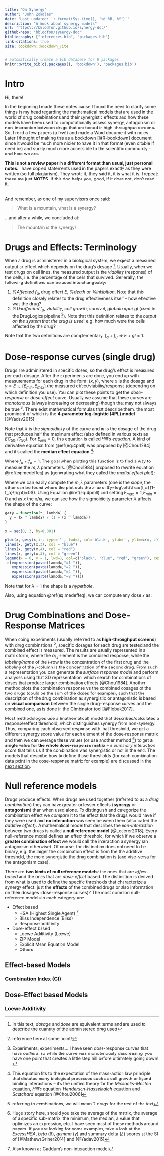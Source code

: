 ```yaml
---
title: "On Synergy"
author: "John Zobolas"
date: "Last updated: `r format(Sys.time(), '%d %B, %Y')`"
description: "A book about synergy models"
url: 'https\://bblodfon.github.io/synergy-doc/'
github-repo: "bblodfon/synergy-doc"
bibliography: ["references.bib", "packages.bib"]
link-citations: true
site: bookdown::bookdown_site
---
```


```r
# automatically create a bib database for R packages
knitr::write_bib(c(.packages(), 'bookdown'), 'packages.bib')
```

# Intro {-}

Hi, there!

In the beginning I made these notes cause I found the need to clarify some things in my head regarding the mathematical models that are used in the world of drug combinations and their synergistic effects and how these models have been used to computationally assess synergy, antagonism or non-interaction between drugs that are tested in high-throughput screens. 
So, I read a few papers (a few!) and made a Word document with notes.
Later I thought of making this as a bookdown [@R-bookdown] document since it would be much more nicier to have it in that format (even citable if need be) and surely much more accessible to the scientific community - and here we are.

**This is not a review paper in a different format than usual, just personal notes.**
I have copied statements used in the papers exactly as they were written (so full plagiarism). They wrote it, they said it, it is what it is. I repeat: these are just **NOTES**. If this doc helps you, good, if it does not, don't read it.

</br>
And remember, as one of my supervisors once said:

> What is a mountain, what is a synergy?

...and after a while, we concluded at:

> The mountain *is* the synergy!

# Drugs and Effects: Terminology {-}

When a drug is administered in a biological system, we expect a measured output or effect which depends on the drug’s dosage ^[In this text, *dosage* and *dose* are equivalent terms and are used to describe the quantity of the administered drug used].
Usually, when we test drugs on cell lines, the measured output is the *viability* (response) of the cells, i.e. the percentage of the cells that survived. Generally, the following definitions can be used interchangeably:

  1. *%Affected* $f_a$, drug effect $E$, *%death* or *%inhibition*. Note that this definition closely relates to the drug effectiveness itself – how effective was the drug?
  2. *%Unaffected* $f_u$, *viability*, *cell growth*, *survival*, *globaloutput* $gl$ (used in the DrugLogics pipeline ^[reference here at some point!]). Note that this definition relates to the *output on the system that the drug is used*: e.g. how much were the cells affected by the drug?

Note that the two definitions are complementary: $f_a+f_u \Rightarrow E+gl=1$.

# Dose-response curves (single drug) {-}

Drugs are administered in specific doses, so the drug’s effect is measured per each dosage. 
After the experiments are done, you end up with measurements for each drug in the form: $(x,y)$, where $x$ is the dosage and $y=E \in [E_{min},E_{max}]$  the measured effect/viability/response (depending on which definition you use). 
You can plot these points to get the *dose-response* or *dose-effect* curve. 
Usually we assume that these curves are *monotonous* (always increasing or decreasing) though that may not always be true ^[Experiments, experiments... I have seen dose-response curves that have *outliers*: so while the curve was monotonously descreasing, you have one point that creates a little step hill before ultimately going down!]. 
There exist mathematical formulas that describe them, the most prominent of which is the **4-parameter log-logistic (4PL) model** [@Yadav2015]:

\begin{equation} 
  E = \frac{E_{min}+E_{max}\left(\frac{x}{m}\right)^\lambda}{1+\left(\frac{x}{m}\right)^\lambda}
  (\#eq:4pmll)
\end{equation}

Note that $\lambda$ is the *sigmoidicity* of the curve and $m$ is the dosage of the drug that produces half the maximum effect (also defined in various texts as $EC_{50},IC_{50}$). For $E_{min}=0$, this equation is called *Hill’s equation*. 
A kind of derivative equation from \@ref(eq:4pmll) was proposed by [@Chou1984] and it’s called the **median effect equation** ^[This equation fits to the expectation of the mass-action law principle that dictates many biological processes such as cell growth or ligand-binding interactions – it’s the unified theory for the *Michaelis-Menten* equation, *Hill's* equation, *Henderson-Hasselbalch* equation and *Scatchard* equation [@Chou2006]]:

\begin{equation} 
  \frac{f_a}{f_u} = \frac{y-E_{min}}{E_{max}-y}=\left(\frac{x}{m}\right)^\lambda
  (\#eq:medeffeq)
\end{equation}

Where $f_a+f_u=1$. 
The goal when plotting this function is to find a way to measure the $m,\lambda$ parameters. 
[@Chou1984] proposed to rewrite equation \@ref(eq:medeffeq) as (generating what they called the *medial effect plot*):

\begin{equation}
  log\left(\frac{f_a}{1-f_a}\right)=\lambda\log x-\lambda\log m
  (\#eq:medeffplot)
\end{equation}

Where we can easily compute the $m,\lambda$ parameters (one is the *slope*, the other can be found where the plot cuts the $x$-axis: $y=log\left(\frac{f_a}{1-f_a}\right)=0$). 
Using Equation \@ref(eq:4pmll) and setting $E_{max}=1,E_{min}=0$ and as $x$ the $x/m$, we can see how the sigmoidicity parameter $\lambda$ affects the shape of the curve:

```r
gety = function(x, lambda) {
  y = (x ^ lambda) / (1 + (x ^ lambda))
}

x = seq(0, 3, by=0.001)

plot(x, gety(x,1), type='l', lwd=2, col="black", ylab="", ylim=c(0, 1))
lines(x, gety(x,2), col = "blue") 
lines(x, gety(x,4), col = "red")
lines(x, gety(x,8), col = "green") 
legend(x = 0, y = 1, lwd=3, col=c("black", "blue", "red", "green"), cex = 1, 
 c(expression(paste(lambda,"=1 ")),
   expression(paste(lambda,"=2 ")),
   expression(paste(lambda,"=4 ")),
   expression(paste(lambda,"=8 "))))
```

Note that for $\lambda=1$ the shape is a *hyperbole*.

Also, using equation \@ref(eq:medeffeq), we can compute any dose $x$ as:

\begin{equation}
  x = m\left(\frac{f_a}{f_u}\right)^{1/\lambda} = m\left(\frac{y-E_{min}}{E_{max}-y}\right)^{1/\lambda}
  (\#eq:medeffeq2)
\end{equation}

# Drug Combinations and Dose-Response Matrices {-}

When doing experiments (usually referred to as **high-throughput screens**) with drug combinations ^[referring to combinations, we will mean 2 drugs for the rest of the text], specific dosages for each drug are tested and the combined effect is measured. 
The results are usually represented in a matrix form, where the $a_{i,j}$ element is the combined response, while the *labeling/name* of the $i$-row is the concentration of the first drug and the *labeling* of the $j$-column is the concentration of the second drug. 
From such a representation you can generate the *surface response model* and perform analyses using that 3D representation, which search for combinations of doses that produce larger combination effects [@Chou1984]. 
Another method plots the combination response vs the combined dosages of the two drugs (could be the sum of the doses for example), such that the description of the drug combination as synergistic or antagonistic is based on **visual comparison** between the single drug-response curves and the combined one, as is done in the CImbinator tool [@Flobak2017].

Most methodologies use a (mathematical) model that describes/calculates a response/effect threshold, which distinguishes synergy from non-synergy.
Thus, comparing each observed response with that threshold, we get a different synergy score value for each element of the dose-response matrix and then we can average these values (or use another method ^[Huge story here, should you take the average of the matrix, the average of a specific sub-matrix, the minimum, the median, a value that optimizes an expression, etc. I have seen most of these methods around papers. If you are looking for some examples, take a look at the *ExcessHSA*, *beta* ($\beta$), *gamma* ($\gamma$) and summary delta ($\Delta$) scores at the SI of [@MathewsGriner2014] and [@Yadav2015]]) to get **a single value for the whole dose-response matrix** – a *summary interaction score* that tells us if the combination was synergistic or not in the end. 
The models that describe how to define those thresholds (for each combination data point in the dose-response matrix for example) are discussed in the [next section](#nullRefModels).

# Null reference models {-#nullRefModels}

Drugs produce effects. 
When drugs are used together (referred to as a *drug combination*) they can have greater or lesser effects (**synergy** or **antagonism**) than when used alone. 
To distinguish and categorize the combination effect we *compare* it to the effect that the drugs would have if they were used and **no interaction** was seen between them (also called the *additive effect*). 
A mathematical model that describes the *non-interaction* between two drugs is called a **null reference model** [@Lederer2018]. 
Every null-reference model defines an effect threshold, for which if we observe a **greater combination effect** we would call the interaction a synergy (an antagonism otherwise). Of course, the distinction does not need to be binary, e.g. the larger the combination effect is from the the additive threshold, the more synergistic the drug combination is (and vise-versa for the antagonism case).

There are **two kinds of null reference models**: the ones that are *effect-based* and the ones that are *dose-effect* based. 
The distinction is derived from what is used to define the specific thresholds that characterize a synergy effect: just the **effects** of the combined drugs or also information on their dosages (dose-response curves)? The most common null-reference models in each category are:

- Effect based
  - HSA (Highest Single Agent) ^[Also known as Gaddum’s non-interaction model]
  - Bliss Independence (Bliss)
  - Response additivity
- Dose-effect based
  - Loewe Additivity (Loewe)
  - ZIP Model
  - Explicit Mean Equation Model
  - Others
  
## Effect-based Models {-}

### Combination Index (CI) {-}

## Dose-Effect based Models {-}

### Loewe Additivity {-}

